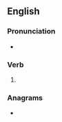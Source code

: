 ==English==

===Pronunciation===
* {{IPA|/ɡeɪpt/|lang=en}}

===Verb===
{{head|en|verb form}}

# {{en-past of|gape}}

===Anagrams===
* {{anagrams|en|a=adegp|padge|paged}}